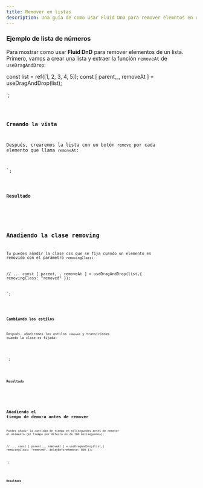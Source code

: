 ```yaml
---
title: Remover en listas
description: Una guía de como usar Fluid DnD para remover elemntos en una lista.
---
```



### Ejemplo de lista de números

Para mostrar como usar **Fluid DnD** para remover elementos de un lista.
Primero, vamos a crear una lista y extraer la función `removeAt` de `useDragAndDrop`:


const list = ref([1, 2, 3, 4, 5]);
const [ parent,_, removeAt ] = useDragAndDrop(list);

</script>`;



<Code code={listOfNumbers} lang="vue" mark={highlightsListOfNumbers} />

### Creando la vista

Después, crearemos la lista con un botón `remove` por cada elemento que llama `removeAt`:


<template>
   <ul ref="parent" class="number-list">
    <li class="number" v-for="(element, index) in list" :index="index" :key="element">
      {{ element }}
      <button class="remove-button" @click="removeAt(index)">x</button>
    </li>
  </ul>
</template>
`;

<Code code={listOfNumbersDroppable} lang="vue" mark={highlightsDroppable} />

### Resultado

<div class="p-8 bg-[var(--sl-color-gray-6)]">
  <ListWithRemove client:load />
</div>

## Añadiendo la clase removing

Tu puedes añadir la clase css que se fija cuando un elemento es removido con el parámetro `removingClass`:

// ...
const [ parent,_, removeAt ] = useDragAndDrop(list,{
  removingClass: "removed"
});

</script>`;

<Code code={listOfNumbersWithRemovingClass} lang="vue" mark={highlightsRemovingClass}/>

### Cambiando los estilos

Después, añadiremos los estilos `removed` y transiciones cuando la clase es fijada:


<style scoped>
.number{
  /*
      ...
  */
  opacity: 1;
  transition: opacity 200ms ease;
}
.number.removed{
  opacity: 0;
}
</style>
`;

<Code code={stylesRemovingClass} lang="vue" mark={highlightsStylesRemovingClass} />

### Resultado

<div class="p-8 bg-[var(--sl-color-gray-6)]">
  <ListWithRemove removingClass="removed" client:load  />
</div>


## Añadiendo el tiempo de demora antes de remover

Puedes añadir la cantidad de tiempo en milisegundos antes de remover el elemento (el tiempo por defecto es de 200 milisegundos):

// ...
const [ parent,_, removeAt ] = useDragAndDrop(list,{
  removingClass: "removed",
  delayBeforeRemove: 800
});

</script>`;

<Code code={listOfNumbersDelay} lang="vue" mark={highlightsDelay}/>

### Resultado

<div class="p-8 bg-[var(--sl-color-gray-6)]">
  <ListWithRemove removingClass="removed" delayBeforeRemove={800} client:load  />
</div>